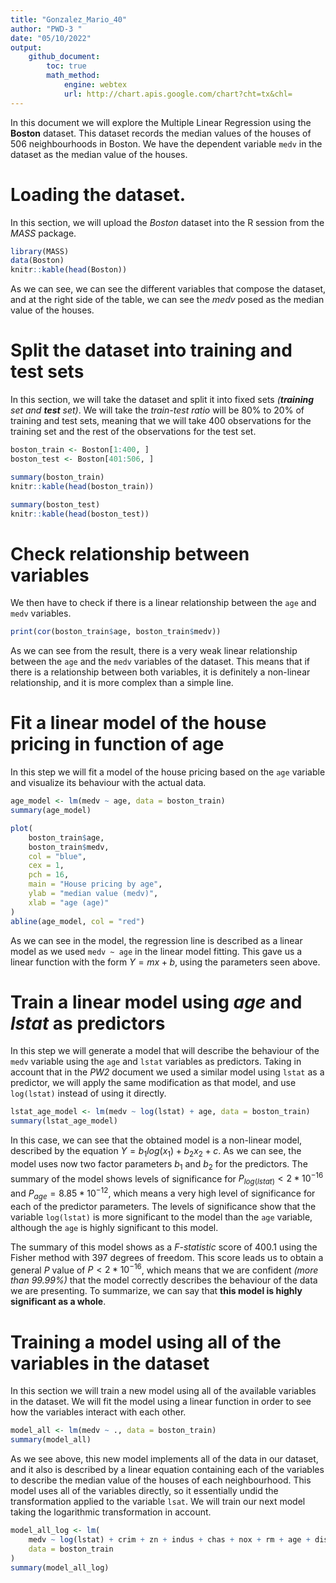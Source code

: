 ```yaml
---
title: "Gonzalez_Mario_40"
author: "PWD-3 "
date: "05/10/2022"
output:
    github_document:
        toc: true
        math_method:
            engine: webtex
            url: http://chart.apis.google.com/chart?cht=tx&chl=
---
```


In this document we will explore the Multiple Linear Regression using the __Boston__ dataset. This dataset records the median values
of the houses of 506 neighbourhoods in Boston. We have the dependent variable `medv` in the dataset as the median value of the houses.

# Loading the dataset.

In this section, we will upload the _Boston_ dataset into the R session from the _MASS_ package.

```r
library(MASS)
data(Boston)
knitr::kable(head(Boston))
```

As we can see, we can see the different variables that compose the dataset, and at the right side of the table, we can see the _medv_
posed as the median value of the houses.

# Split the dataset into training and test sets

In this section, we will take the dataset and split it into fixed sets _(**training** set and **test** set)_. We will take the
_train-test ratio_ will be 80% to 20% of training and test sets, meaning that we will take 400 observations for the training set
and the rest of the observations for the test set.

```r
boston_train <- Boston[1:400, ]
boston_test <- Boston[401:506, ]

summary(boston_train)
knitr::kable(head(boston_train))

summary(boston_test)
knitr::kable(head(boston_test))
```

# Check relationship between variables

We then have to check if there is a linear relationship between the `age` and `medv` variables.

```r
print(cor(boston_train$age, boston_train$medv))
```

As we can see from the result, there is a very weak linear relationship between the `age` and the `medv` variables of the dataset.
This means that if there is a relationship between both variables, it is definitely a non-linear relationship, and it is more complex
than a simple line.

# Fit a linear model of the house pricing in function of age

In this step we will fit a model of the house pricing based on the `age` variable and visualize its behaviour with the actual data.

```r
age_model <- lm(medv ~ age, data = boston_train)
summary(age_model)

plot(
    boston_train$age,
    boston_train$medv,
    col = "blue",
    cex = 1,
    pch = 16,
    main = "House pricing by age",
    ylab = "median value (medv)",
    xlab = "age (age)"
)
abline(age_model, col = "red")
```

As we can see in the model, the regression line is described as a linear model as we used `medv ~ age` in the linear model fitting.
This gave us a linear function with the form $Y = mx + b$, using the parameters seen above.

# Train a linear model using _age_ and _lstat_ as predictors

In this step we will generate a model that will describe the behaviour of the `medv` variable using the `age` and `lstat` variables as
predictors. Taking in account that in the _PW2_ document we used a similar model using `lstat` as a predictor, we will apply the same
modification as that model, and use `log(lstat)` instead of using it directly.

```r
lstat_age_model <- lm(medv ~ log(lstat) + age, data = boston_train)
summary(lstat_age_model)
```

In this case, we can see that the obtained model is a non-linear model, described by the equation $Y = b_1log(x_1) + b_2x_2 + c$. As we
can see, the model uses now two factor parameters $b_1$ and $b_2$ for the predictors. The summary of the model shows levels of
significance for $P_{log(lstat)} < 2*10^{-16}$ and $P_{age} = 8.85*10^{-12}$, which means a very high level of significance for each of
the predictor parameters. The levels of significance show that the variable `log(lstat)` is more significant to the model than the
`age` variable, although the `age` is highly significant to this model.

The summary of this model shows as a _F-statistic_ score of 400.1 using the Fisher method with 397 degrees of freedom. This score leads
us to obtain a general $P$ value of $P < 2*10^{-16}$, which means that we are confident _(more than 99.99%)_ that the model correctly
describes the behaviour of the data we are presenting. To summarize, we can say that **this model is highly significant as a whole**.

# Training a model using all of the variables in the dataset

In this section we will train a new model using all of the available variables in the dataset. We will fit the model using a linear
function in order to see how the variables interact with each other. 

```r
model_all <- lm(medv ~ ., data = boston_train)
summary(model_all)
```

As we see above, this new model implements all of the data in our dataset, and it also is described by a linear equation containing each
of the variables to describe the median value of the houses of each neighbourhood. This model uses all of the variables directly, so it
essentially undid the transformation applied to the variable `lsat`. We will train our next model taking the logarithmic transformation
in account.

```r
model_all_log <- lm(
    medv ~ log(lstat) + crim + zn + indus + chas + nox + rm + age + dis + rad + tax + ptratio + black, # nolint
    data = boston_train
)
summary(model_all_log)
```